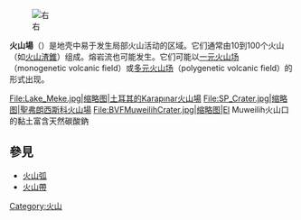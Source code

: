 [[File:MtGaribaldi-NorthFace-TheTable.jpg|右]]

'''火山場'''（{{lang-en|Volcanic field}}）是地壳中易于发生局部火山活动的区域。它们通常由10到100个火山（如[[火山渣錐|火山渣錐]]）组成。熔岩流也可能发生。它们可能以[[一元火山场|一元火山场]]（monogenetic volcanic field）或[[多元火山场|多元火山场]]（polygenetic volcanic field）的形式出现。


<gallery mode="packed">
File:Lake_Meke.jpg|缩略图|土耳其的Karapınar火山場
File:SP_Crater.jpg|缩略图|聖弗朗西斯科火山場
File:BVFMuweilihCrater.jpg|缩略图|El Muweilih火山口的黏土富含天然碳酸鈉
</gallery>

== 參見 ==

* [[火山弧|火山弧]]
* [[火山帶|火山帶]]

{{火山}}
[[Category:火山|Category:火山]]